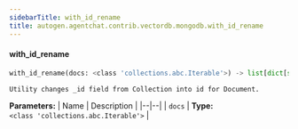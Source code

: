 ```yaml
---
sidebarTitle: with_id_rename
title: autogen.agentchat.contrib.vectordb.mongodb.with_id_rename
---
```


<code class="doc-symbol doc-symbol-heading doc-symbol-function"></code>
#### with_id_rename

```python
with_id_rename(docs: <class 'collections.abc.Iterable'>) -> list[dict[str, typing.Any]]
```

    Utility changes _id field from Collection into id for Document.

<b>Parameters:</b>
| Name | Description |
|--|--|
| `docs` | **Type:** `<class 'collections.abc.Iterable'>` |

<br />